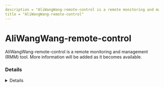```yaml
---
description = "AliWangWang-remote-control is a remote monitoring and management (RMM) tool. More information will be added as it becomes available."
title = "AliWangWang-remote-control"
---
```




# AliWangWang-remote-control

AliWangWang-remote-control is a remote monitoring and management (RMM) tool. More information will be added as it becomes available.

### Details
<Details author={""}
         category={""}
         created={""}
         website={""}
         lastModified={"2/7/2024"}
         privileges={""}
         free={ "" }
         verification={""}
/>

#### Installation Paths
<Card code={ ["alitask.exe"] }/>





### Forensic Artifacts




#### Network Artifacts
<EuiSpacer size="xl"/>
<NetworkArtifactsTable data={ [{"Description": "Known remote domains", "Domains": ["wangwang.taobao.com"], "Ports": []}] }/>




### Detections
- Detects potential network activity of AliWangWang-remote-control RMM tool
  - [Sigma Rule](https://github.com/magicsword-io/LOLRMM/blob/main/detections/sigma/aliwangwang-remote-control_network_sigma.yml)
- Detects potential processes activity of AliWangWang-remote-control RMM tool
  - [Sigma Rule](https://github.com/magicsword-io/LOLRMM/blob/main/detections/sigma/aliwangwang-remote-control_processes_sigma.yml)

### References
- [https://github.com/KKomarov/AliWangWangEng/blob/master/chs.locale](https://github.com/KKomarov/AliWangWangEng/blob/master/chs.locale)

